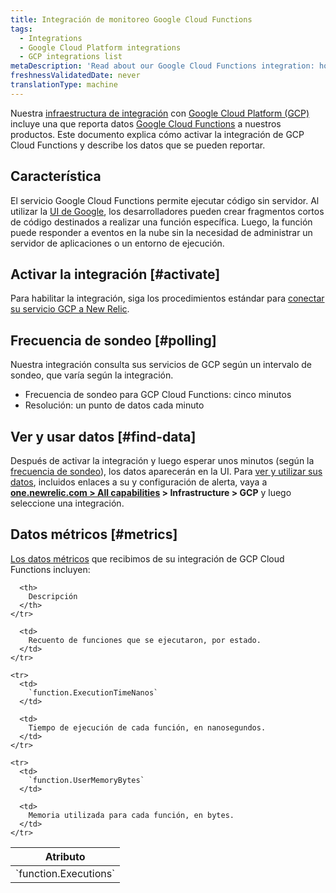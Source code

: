 ```yaml
---
title: Integración de monitoreo Google Cloud Functions
tags:
  - Integrations
  - Google Cloud Platform integrations
  - GCP integrations list
metaDescription: 'Read about our Google Cloud Functions integration: how to activate it and what data it reports.'
freshnessValidatedDate: never
translationType: machine
---
```


Nuestra [infraestructura de integración](/docs/infrastructure/integrations-getting-started/getting-started/introduction-infrastructure-integrations) con [Google Cloud Platform (GCP)](https://cloud.google.com/) incluye una que reporta datos [Google Cloud Functions](https://cloud.google.com/functions/) a nuestros productos. Este documento explica cómo activar la integración de GCP Cloud Functions y describe los datos que se pueden reportar.

## Característica

El servicio Google Cloud Functions permite ejecutar código sin servidor. Al utilizar la [UI de Google](https://cloud.google.com/functions/docs/quickstarts), los desarrolladores pueden crear fragmentos cortos de código destinados a realizar una función específica. Luego, la función puede responder a eventos en la nube sin la necesidad de administrar un servidor de aplicaciones o un entorno de ejecución.

## Activar la integración [#activate]

Para habilitar la integración, siga los procedimientos estándar para [conectar su servicio GCP a New Relic](/docs/connect-google-cloud-platform-services-infrastructure).

## Frecuencia de sondeo [#polling]

Nuestra integración consulta sus servicios de GCP según un intervalo de sondeo, que varía según la integración.

* Frecuencia de sondeo para GCP Cloud Functions: cinco minutos
* Resolución: un punto de datos cada minuto

## Ver y usar datos [#find-data]

Después de activar la integración y luego esperar unos minutos (según la [frecuencia de sondeo](#polling)), los datos aparecerán en la UI. Para [ver y utilizar sus datos](/docs/infrastructure/integrations/find-use-infrastructure-integration-data), incluidos enlaces a su <InlinePopover type="dashboards"/>y configuración de alerta, vaya a <DNT>**[one.newrelic.com > All capabilities](https://one.newrelic.com/all-capabilities) > Infrastructure > GCP**</DNT> y luego seleccione una integración.

## Datos métricos [#metrics]

[Los datos métricos](/docs/infrastructure/integrations-getting-started/getting-started/introduction-infrastructure-integrations#data-types) que recibimos de su integración de GCP Cloud Functions incluyen:

<table>
  <thead>
    <tr>
      <th style={{ width: "300px" }}>
        Atributo
      </th>

      <th>
        Descripción
      </th>
    </tr>
  </thead>

  <tbody>
    <tr>
      <td>
        `function.Executions`
      </td>

      <td>
        Recuento de funciones que se ejecutaron, por estado.
      </td>
    </tr>

    <tr>
      <td>
        `function.ExecutionTimeNanos`
      </td>

      <td>
        Tiempo de ejecución de cada función, en nanosegundos.
      </td>
    </tr>

    <tr>
      <td>
        `function.UserMemoryBytes`
      </td>

      <td>
        Memoria utilizada para cada función, en bytes.
      </td>
    </tr>
  </tbody>
</table>